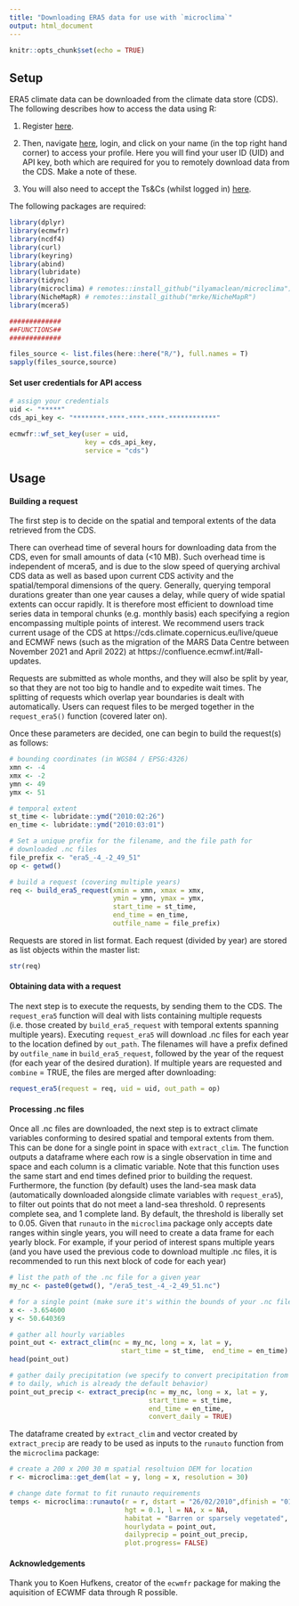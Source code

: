 ```yaml
---
title: "Downloading ERA5 data for use with `microclima`"
output: html_document
---
```


```r
knitr::opts_chunk$set(echo = TRUE)
```

## Setup

ERA5 climate data can be downloaded from the climate data store (CDS). The 
following describes how to access the data using R:

1) Register [here](https://cds.climate.copernicus.eu/user/register). 

2) Then, navigate [here](https://cds.climate.copernicus.eu/), login, and click on 
your name (in the top right hand corner) to access your profile. Here you will 
find your user ID (UID) and API key, both which are required for you to remotely 
download data from the CDS. Make a note of these.  

3) You will also need to accept the Ts&Cs (whilst logged in) [here](https://cds.climate.copernicus.eu/cdsapp/#!/terms/licence-to-use-copernicus-products).

The following packages are required:
```r
library(dplyr)
library(ecmwfr)
library(ncdf4)
library(curl)
library(keyring)
library(abind)
library(lubridate)
library(tidync)
library(microclima) # remotes::install_github("ilyamaclean/microclima")
library(NicheMapR) # remotes::install_github("mrke/NicheMapR")
library(mcera5)
```

```r
#############
##FUNCTIONS##
#############

files_source <- list.files(here::here("R/"), full.names = T)
sapply(files_source,source)
```

#### Set user credentials for API access

```r
# assign your credentials
uid <- "*****"
cds_api_key <- "********-****-****-****-************"

ecmwfr::wf_set_key(user = uid,
                   key = cds_api_key,
                   service = "cds")
```

## Usage

#### Building a request

The first step is to decide on the spatial and temporal extents of the data retrieved from the CDS.

There can overhead time of several hours for downloading data from the CDS, even for small amounts of data (<10 MB). Such overhead time is independent of mcera5, and is due to the slow speed of querying archival CDS data as well as based upon current CDS activity and the spatial/temporal dimensions of the query. Generally, querying temporal durations greater than one year causes a delay, while query of wide spatial extents can occur rapidly. It is therefore most efficient to download time series data in temporal chunks (e.g. monthly basis) each specifying a region encompassing multiple points of interest. We recommend users track current usage of the CDS at https://cds.climate.copernicus.eu/live/queue and ECMWF news (such as the migration of the MARS Data Centre between November 2021 and April 2022) at https://confluence.ecmwf.int/#all-updates.

Requests are submitted as whole months, and they will also be split by year, so that they are not too big to handle and to expedite wait times. The splitting of requests which overlap year boundaries is dealt with automatically. Users can request files to be merged together in the `request_era5()` function (covered later on). 

Once these parameters are decided, one can begin to build the request(s) as follows:

```r

# bounding coordinates (in WGS84 / EPSG:4326)
xmn <- -4
xmx <- -2
ymn <- 49
ymx <- 51

# temporal extent
st_time <- lubridate::ymd("2010:02:26")
en_time <- lubridate::ymd("2010:03:01")

# Set a unique prefix for the filename, and the file path for 
# downloaded .nc files
file_prefix <- "era5_-4_-2_49_51"
op <- getwd()

# build a request (covering multiple years)
req <- build_era5_request(xmin = xmn, xmax = xmx, 
                          ymin = ymn, ymax = ymx,
                          start_time = st_time,
                          end_time = en_time,
                          outfile_name = file_prefix)
```

Requests are stored in list format. Each request (divided by year) are stored as list
objects within the master list:

```r
str(req)
```

#### Obtaining data with a request

The next step is to execute the requests, by sending them to the CDS. The `request_era5` function will deal with lists containing multiple requests (i.e. those created by `build_era5_request` with temporal extents spanning multiple years). Executing `request_era5` will download .nc files for each year to the location defined by `out_path`. The filenames will have a prefix defined by `outfile_name` in `build_era5_request`, followed by the year of the request (for each year of the desired duration). If multiple years are requested and `combine` = TRUE, the files are merged after downloading:  

```r
request_era5(request = req, uid = uid, out_path = op)
```

#### Processing .nc files

Once all .nc files are downloaded, the next step is to extract climate variables conforming to desired spatial and temporal extents from them. This can be done for a single point in space with `extract_clim`. The function outputs a dataframe where each row is a single observation in time and space and each column is a climatic variable. Note that this function uses the same start and end times defined prior to building the request. Furthermore, the function (by default) uses the land-sea mask data (automatically downloaded alongside climate variables with `request_era5`), to filter out points that do not meet a land-sea threshold. 0 represents complete sea, and 1 complete land. By default, the threshold is liberally set to 0.05. Given that `runauto` in the `microclima` package only accepts date ranges within single years, you will need to create a data frame for each yearly block. For example, if your period of interest spans multiple years (and you have used the previous code to download multiple .nc files, it is recommended to run this next block of code for each year)  

```r
# list the path of the .nc file for a given year
my_nc <- paste0(getwd(), "/era5_test_-4_-2_49_51.nc")

# for a single point (make sure it's within the bounds of your .nc file)
x <- -3.654600
y <- 50.640369

# gather all hourly variables
point_out <- extract_clim(nc = my_nc, long = x, lat = y,
                            start_time = st_time,  end_time = en_time)
head(point_out)

# gather daily precipitation (we specify to convert precipitation from hourly
# to daily, which is already the default behavior)
point_out_precip <- extract_precip(nc = my_nc, long = x, lat = y,
                                   start_time = st_time,  
                                   end_time = en_time,
                                   convert_daily = TRUE)
```

The dataframe created by `extract_clim` and vector created by `extract_precip` are ready to be used as inputs to the `runauto` function from the `microclima` package:

```r
# create a 200 x 200 30 m spatial resoltuion DEM for location
r <- microclima::get_dem(lat = y, long = x, resolution = 30)

# change date format to fit runauto requirements
temps <- microclima::runauto(r = r, dstart = "26/02/2010",dfinish = "01/03/2010", 
                             hgt = 0.1, l = NA, x = NA, 
                             habitat = "Barren or sparsely vegetated",
                             hourlydata = point_out, 
                             dailyprecip = point_out_precip, 
                             plot.progress= FALSE)
```

#### Acknowledgements

Thank you to Koen Hufkens, creator of the `ecwmfr` package for making the aquisition of ECWMF data through R possible. 
